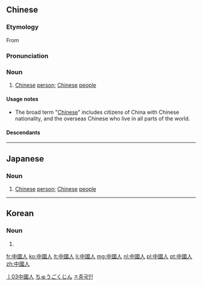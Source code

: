 ==Chinese==
{{zh-hanzi-box|[[中国人]]|[[中國]][[人]]}}

===Etymology===
From {{compound|中國|人|t1=China|t2=person|lang=zh}}

===Pronunciation===
{{zh-pron
|m=zhōnggúorén
|c=zung1 gwok3 jan4
|h=pfs=chûng-koet-ngìn
|mn=tiong-kok-lâng
|w=1tson koq nyin
|cat=n
}}

===Noun===
{{zh-noun}}

# [[Chinese]] [[person]]; [[Chinese]] [[people]]

====Usage notes====
* The broad term "[[Chinese]]" includes citizens of China with Chinese nationality, and the overseas Chinese who live in all parts of the world.

====Descendants====
{{Sinoxenic-word|中國人|ちゅうごくじん|중국인|}}

[[Category:zh:Nationalities|丨03中國人]]

----

==Japanese==
{{ja-kanjitab|ちゅう|こく|k2=ごく|じん|yomi=on}}

===Noun===
{{ja-noun|ちゅうごくじん|shin=中国人}}

# [[Chinese]] [[person]]; [[Chinese]] [[people]]

[[Category:ja:Nationalities|ちゅうごくじん]]

----

==Korean==
{{ko-hanjatab}}

===Noun===
{{ko-noun|hj|rv=|hangeul=중국인}}

# {{hanja form of|중국인|[[Chinese]] people}}

[[Category:ko:Nationalities|ㅈ중국인]]

[[fr:中國人]]
[[ko:中國人]]
[[lt:中國人]]
[[li:中國人]]
[[mg:中國人]]
[[nl:中國人]]
[[pl:中國人]]
[[pt:中國人]]
[[zh:中國人]]